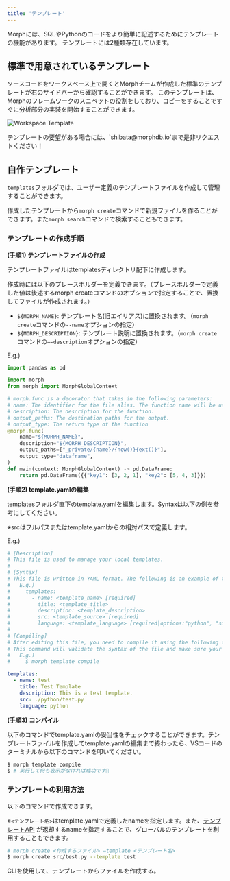 ```yaml
---
title: 'テンプレート'
---
```


Morphには、SQLやPythonのコードをより簡単に記述するためにテンプレートの機能があります。
テンプレートには2種類存在しています。

## 標準で用意されているテンプレート

ソースコードをワークスペース上で開くとMorphチームが作成した標準のテンプレートが右のサイドバーから確認することができます。
このテンプレートは、Morphのフレームワークのスニペットの役割をしており、コピーをすることですぐに分析部分の実装を開始することができます。

<img
  src="/assets/images/docs/workspace-template.png"
  alt="Workspace Template"
/>

<Note>
テンプレートの要望がある場合には、`shibata@morphdb.io`まで是非リクエストください！
</Note>

## 自作テンプレート

`templates`フォルダでは、ユーザー定義のテンプレートファイルを作成して管理することができます。

作成したテンプレートから`morph create`コマンドで新規ファイルを作ることができます。また`morph search`コマンドで検索することもできます。

### テンプレートの作成手順

**(手順1) テンプレートファイルの作成**

テンプレートファイルはtemplatesディレクトリ配下に作成します。

作成時には以下のプレースホルダーを定義できます。（プレースホルダーで定義した値は後述するmorph createコマンドのオプションで指定することで、置換してファイルが作成されます。）

- `${MORPH_NAME}`: テンプレート名(旧エイリアス)に置換されます。（`morph create`コマンドの`--name`オプションの指定）
- `${MORPH_DESCRIPTION}`: テンプレート説明に置換されます。（`morph create`コマンドの`—-description`オプションの指定）

E.g.)

```python
import pandas as pd

import morph
from morph import MorphGlobalContext

# morph.func is a decorator that takes in the following parameters:
# name: The identifier for the file alias. The function name will be used if not provided.
# description: The description for the function.
# output_paths: The destination paths for the output.
# output_type: The return type of the function
@morph.func(
    name="${MORPH_NAME}",
    description="${MORPH_DESCRIPTION}",
    output_paths=["_private/{name}/{now()}{ext()}"],
    output_type="dataframe",
)
def main(context: MorphGlobalContext) -> pd.DataFrame:
    return pd.DataFrame({{"key1": [3, 2, 1], "key2": [5, 4, 3]}})
```

**(手順2) template.yamlの編集**

templatesフォルダ直下のtemplate.yamlを編集します。Syntaxは以下の例を参考にしてください。

※srcはフルパスまたはtemplate.yamlからの相対パスで定義します。

E.g.)

```yaml
# [Description]
# This file is used to manage your local templates.
#
# [Syntax]
# This file is written in YAML format. The following is an example of the syntax.
#   E.g.)
#     templates:
#       - name: <template_name> [required]
#         title: <template_title>
#         description: <template_description>
#         src: <template_source> [required]
#         language: <template_language> [required|options:"python", "sql"]
#
# [Compiling]
# After editing this file, you need to compile it using the following command.
# This command will validate the syntax of the file and make sure your templates are available.
#   E.g.)
#     $ morph template compile

templates:
  - name: test
    title: Test Template
    description: This is a test template.
    src: ./python/test.py
    language: python
```

**(手順3) コンパイル**

以下のコマンドでtemplate.yamlの妥当性をチェックすることができます。テンプレートファイルを作成してtemplate.yamlの編集まで終わったら、VSコードのターミナルから以下のコマンドを叩いてください。

```bash
$ morph template compile
$ # 実行して何も表示がなければ成功です🎉
```

### テンプレートの利用方法

以下のコマンドで作成できます。

※`<テンプレート名>`はtemplate.yamlで定義したnameを指定します。また、[テンプレートAPI](https://queue-inc.stoplight.io/docs/morph-api-document/fhs6hbxyjjtxu-no-auth-search-template) が返却するnameを指定することで、グローバルのテンプレートを利用することもできます。

```bash
# morph create <作成するファイル> —template <テンプレート名>
$ morph create src/test.py --template test
```

<CardGroup cols={1}>
    <Card title="CLI: morph create" href="/sql-python/ja/cli-commands/create">
        CLIを使用して、テンプレートからファイルを作成する。
    </Card>
</CardGroup>
